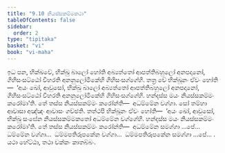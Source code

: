```yaml
---
title: "9.10 නියස්සකම්මකථා"
tableOfContents: false
sidebar:
  order: 2
type: "tipitaka"
basket: "vi"
book: "vi-maha"
---
```



<DynamicBreadcrumb />

<Division number="412" book="vi-maha">

<Paragraph number="1846" book="vi-maha">
ඉධ පන, භික්ඛවේ, භික්ඛු බාලෝ හෝති අබ්‍යත්තෝ ආපත්තිබහුලෝ අනපදානෝ, ගිහිසංසට්ඨෝ විහරති අනනුලෝමිකේහි ගිහිසංසග්ගේහි. තත්‍ර චේ භික්ඛූනං ඒවං හෝති—  ‘අයං ඛෝ, ආවුසෝ, භික්ඛු බාලෝ අබ්‍යත්තෝ ආපත්තිබහුලෝ අනපදානෝ, ගිහිසංසට්ඨෝ විහරති අනනුලෝමිකේහි ගිහිසංසග්ගේහි. හන්දස්ස මයං නියස්සකම්මං කරෝමා’ති. තේ තස්ස නියස්සකම්මං කරෝන්ති—  අධම්මේන වග්ගා. සෝ තම්හා ආවාසා අඤ්ඤං ආවාසං ගච්ඡති. තත්ථපි භික්ඛූනං ඒවං හෝති—  ‘අයං ඛෝ, ආවුසෝ, භික්ඛු සංඝේන නියස්සකම්මකතෝ අධම්මේන වග්ගේහි. හන්දස්ස මයං නියස්සකම්මං කරෝමා’ති. තේ තස්ස නියස්සකම්මං කරෝන්ති—  අධම්මේන සමග්ගා …පේ…  ධම්මේන වග්ගා…  ධම්මපතිරූපකේන වග්ගා…  ධම්මපතිරූපකේන සමග්ගා …පේ… .

</Paragraph>
</Division>

<Paragraph number="1847" type="center" book="vi-maha">
යථා හේට්ඨා, තථා චක්කං කාතබ්බං.
</Paragraph>